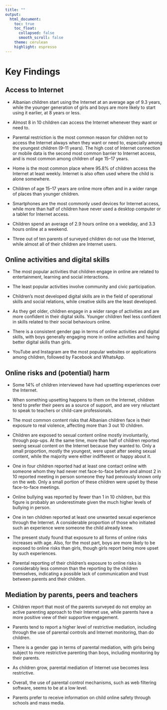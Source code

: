 ```yaml
---
title: ""
output:
  html_document:
    toc: true
    toc_float:
      collapsed: false
      smooth_scroll: false
    theme: cerulean
    highlight: espresso
---
```

# Key Findings

## Access to Internet

  - Albanian children start using the Internet at an average age of 9.3 years, while the younger generation of girls and boys are more likely to start using it earlier, at 8 years or less.

  - Almost 8 in 10 children can access the Internet whenever they want or need to.

  - Parental restriction is the most common reason for children not to access the Internet always when they want or need to, especially among the youngest children (9–11 years). The high cost of Internet connection or mobile data is the second most common barrier to Internet access, and is most common among children of age 15–17 years.

  - Home is the most common place where 95.8% of children access the Internet at least weekly. Internet is also often used where the child is alone somewhere.

  - Children of age 15–17 years are online more often and in a wider range of places than younger children.

  - Smartphones are the most commonly used devices for Internet access, while more than half of children have never used a desktop computer or a tablet for Internet access.

  - Children spend an average of 2.9 hours online on a weekday,  and 3.3 hours online at a weekend.

  - Three out of ten parents of surveyed children do not use the Internet, while almost all of their children are Internet users.

## Online activities and digital skills

  - The most popular activities that children engage in online are related to entertainment, learning and social interactions.

  - The least popular activities involve community and civic
participation.

  - Children’s most developed digital skills are in the field of operational skills and social relations, while creative skills are the least developed.

  - As they get older, children engage in a wider range of activities and are more confident in their digital skills. Younger children feel less confident in skills related to their social behaviours online.

  - There is a consistent gender gap in terms of online activities and digital skills, with boys generally engaging more in online activities and having better digital skills than girls.

  - YouTube and Instagram are the most popular websites or applications among children, followed by Facebook and WhatsApp.

## Online risks and (potential) harm

  - Some 14% of children interviewed have had upsetting experiences over the Internet.

  - When something upsetting happens to them on the Internet, children tend to prefer their peers as a source of support, and are very reluctant to speak to teachers or child-care professionals.

  - The most common content risks that Albanian children face is their exposure to real violence, affecting more than 3 out 10 children.

  - Children are exposed to sexual content online mostly involuntarily, through pop-ups. At the same time, more than half of children reported seeing sexual content on the Internet because they wanted to. Only a small proportion, mostly the youngest, were upset after seeing sexual content, while the majority were either indifferent or happy about it.

  - One in four children reported had at least one contact online with someone whom they had never met face-to-face before and almost 2 in 10 reported meeting in person someone they had previously known only on the web. Only a small portion of these children were upset by these face-to-face meetings.

  - Online bullying was reported by fewer than 1 in 10 children, but this figure is probably an underestimate given the much higher levels of bullying in person.

  - One in ten children reported at least one unwanted sexual experience through the Internet. A considerable proportion of those who initiated such an experience were someone the child already knew.

  - The present study found that exposure to all forms of online risks increases with age. Also, for the most part, boys are more likely to be exposed to online risks than girls, though girls report being more upset by such experiences.

  - Parental reporting of their children’s exposure to online risks is considerably less common than the reporting by the children themselves, indicating a possible lack of communication and trust between parents and their children.

## Mediation by parents, peers and teachers

  - Children report that most of the parents surveyed do not employ an active parenting approach to their Internet use, while parents have a more positive view of their supportive engagement.

  - Parents tend to report a higher level of restrictive mediation, including through the use of parental controls and Internet monitoring, than do children.

  - There is a gender gap in terms of parental mediation, with girls being subject to more restrictive parenting than boys, including monitoring by their parents.

  - As children grow, parental mediation of Internet use becomes less restrictive.

  - Overall, the use of parental control mechanisms, such as web filtering software, seems to be at a low level.

  - Parents prefer to receive information on child online safety through schools and mass media.